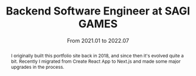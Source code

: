 ---
title: 'Backend Software Engineer at SAGI GAMES'
abstract: I originally built this portfolio site back in 2018, and since then it's evolved quite a bit. Recently I migrated from Create React App to Next.js and made some major upgrades in the process.
date: 'From 2021.01 to 2022.07'
banner: /static/hello-world-banner.jpg
---